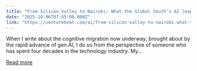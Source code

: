 ```yaml
---
title: "From Silicon Valley to Nairobi: What the Global South’s AI leapfrogging teaches tech leaders"
date: "2025-10-06T07:45:00.000Z"
link: "https://venturebeat.com/ai/from-silicon-valley-to-nairobi-what-the-global-souths-ai-leapfrogging"
---
```


When I write about the cognitive migration now underway, brought about by the rapid advance of gen AI, I do so from the perspective of someone who has spent four decades in the technology industry. My...

[Read more](https://venturebeat.com/ai/from-silicon-valley-to-nairobi-what-the-global-souths-ai-leapfrogging)
